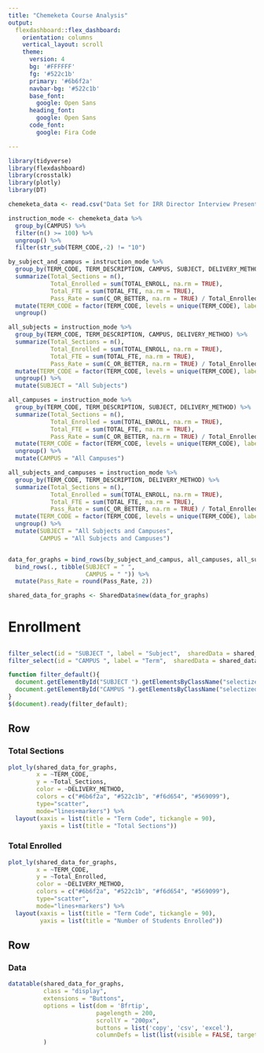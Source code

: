 ```yaml
---
title: "Chemeketa Course Analysis"
output:
  flexdashboard::flex_dashboard:
    orientation: columns
    vertical_layout: scroll
    theme:
      version: 4
      bg: '#FFFFFF'
      fg: '#522c1b'
      primary: '#6b6f2a'
      navbar-bg: '#522c1b'
      base_font:
        google: Open Sans
      heading_font:
        google: Open Sans
      code_font:
        google: Fira Code

---
```


```r
library(tidyverse)
library(flexdashboard)
library(crosstalk)
library(plotly)
library(DT)

chemeketa_data <- read.csv("Data Set for IRR Director Interview Presentation.txt")

instruction_mode <- chemeketa_data %>%
  group_by(CAMPUS) %>%
  filter(n() >= 100) %>%
  ungroup() %>%
  filter(str_sub(TERM_CODE,-2) != "10") 

by_subject_and_campus = instruction_mode %>%
  group_by(TERM_CODE, TERM_DESCRIPTION, CAMPUS, SUBJECT, DELIVERY_METHOD) %>%
  summarize(Total_Sections = n(), 
            Total_Enrolled = sum(TOTAL_ENROLL, na.rm = TRUE),
            Total_FTE = sum(TOTAL_FTE, na.rm = TRUE),
            Pass_Rate = sum(C_OR_BETTER, na.rm = TRUE) / Total_Enrolled) %>%
  mutate(TERM_CODE = factor(TERM_CODE, levels = unique(TERM_CODE), labels = unique(TERM_DESCRIPTION))) %>%
  ungroup()

all_subjects = instruction_mode %>%
  group_by(TERM_CODE, TERM_DESCRIPTION, CAMPUS, DELIVERY_METHOD) %>%
  summarize(Total_Sections = n(), 
            Total_Enrolled = sum(TOTAL_ENROLL, na.rm = TRUE),
            Total_FTE = sum(TOTAL_FTE, na.rm = TRUE),
            Pass_Rate = sum(C_OR_BETTER, na.rm = TRUE) / Total_Enrolled) %>%
  mutate(TERM_CODE = factor(TERM_CODE, levels = unique(TERM_CODE), labels = unique(TERM_DESCRIPTION))) %>%
  ungroup() %>%
  mutate(SUBJECT = "All Subjects")

all_campuses = instruction_mode %>%
  group_by(TERM_CODE, TERM_DESCRIPTION, SUBJECT, DELIVERY_METHOD) %>%
  summarize(Total_Sections = n(), 
            Total_Enrolled = sum(TOTAL_ENROLL, na.rm = TRUE),
            Total_FTE = sum(TOTAL_FTE, na.rm = TRUE),
            Pass_Rate = sum(C_OR_BETTER, na.rm = TRUE) / Total_Enrolled) %>%
  mutate(TERM_CODE = factor(TERM_CODE, levels = unique(TERM_CODE), labels = unique(TERM_DESCRIPTION))) %>%
  ungroup() %>%
  mutate(CAMPUS = "All Campuses")

all_subjects_and_campuses = instruction_mode %>%
  group_by(TERM_CODE, TERM_DESCRIPTION, DELIVERY_METHOD) %>%
  summarize(Total_Sections = n(), 
            Total_Enrolled = sum(TOTAL_ENROLL, na.rm = TRUE),
            Total_FTE = sum(TOTAL_FTE, na.rm = TRUE),
            Pass_Rate = sum(C_OR_BETTER, na.rm = TRUE) / Total_Enrolled) %>%
  mutate(TERM_CODE = factor(TERM_CODE, levels = unique(TERM_CODE), labels = unique(TERM_DESCRIPTION))) %>%
  ungroup() %>%
  mutate(SUBJECT = "All Subjects and Campuses",
         CAMPUS = "All Subjects and Campuses")


data_for_graphs = bind_rows(by_subject_and_campus, all_campuses, all_subjects, all_subjects_and_campuses) %>%
  bind_rows(., tibble(SUBJECT = " ", 
                      CAMPUS = " ")) %>%
  mutate(Pass_Rate = round(Pass_Rate, 2))

shared_data_for_graphs <- SharedData$new(data_for_graphs)


```

<style>
.sidebar-nav {visibility: hidden}
.dataTables_scrollBody{max-width: 95% !important; }
</style>

Enrollment {data-orientation=rows}
================================================================================

{.sidebar}
--------------------------------------------------------------------------------

```r
filter_select(id = "SUBJECT ", label = "Subject",  sharedData = shared_data_for_graphs, ~SUBJECT, multiple = F)
filter_select(id = "CAMPUS ", label = "Term",  sharedData = shared_data_for_graphs, ~CAMPUS)


```

```js
function filter_default(){
  document.getElementById("SUBJECT ").getElementsByClassName("selectized")[0].selectize.setValue(" ", false)
  document.getElementById("CAMPUS ").getElementsByClassName("selectized")[0].selectize.setValue(" ", false)
}
$(document).ready(filter_default);
```

Row {data-height=600}
-----------------------------------------------------------------------


### Total Sections

```r

plot_ly(shared_data_for_graphs, 
        x = ~TERM_CODE, 
        y = ~Total_Sections, 
        color = ~DELIVERY_METHOD, 
        colors = c("#6b6f2a", "#522c1b", "#f6d654", "#569099"), 
        type="scatter", 
        mode="lines+markers") %>%
  layout(xaxis = list(title = "Term Code", tickangle = 90),
         yaxis = list(title = "Total Sections"))

```

### Total Enrolled

```r

plot_ly(shared_data_for_graphs, 
        x = ~TERM_CODE, 
        y = ~Total_Enrolled, 
        color = ~DELIVERY_METHOD, 
        colors = c("#6b6f2a", "#522c1b", "#f6d654", "#569099"), 
        type="scatter", 
        mode="lines+markers") %>%
  layout(xaxis = list(title = "Term Code", tickangle = 90),
         yaxis = list(title = "Number of Students Enrolled"))

```

Row {data-height=400}
-----------------------------------------------------------------------

### Data

```r
datatable(shared_data_for_graphs, 
          class = "display",
          extensions = "Buttons", 
          options = list(dom = 'Bfrtip',
                         pagelength = 200,
                         scrollY = "200px",
                         buttons = list('copy', 'csv', 'excel'),
                         columnDefs = list(list(visible = FALSE, targets = c(0))))
          )

```
